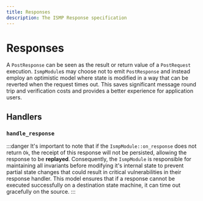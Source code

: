 ```yaml
---
title: Responses
description: The ISMP Response specification
---
```


# Responses

A `PostResponse` can be seen as the result or return value of a `PostRequest` execution. `IsmpModule`s may choose not to emit `PostResponse` and instead employ an optimistic model where state is modified in a way that can be reverted when the request times out. This saves significant message round trip and verification costs and provides a better experience for application users.

## Handlers



### `handle_response`


:::danger
It's important to note that if the `IsmpModule::on_response` does not return `Ok`, the receipt of this response will not be persisted, allowing the response to be **replayed**. Consequently, the `IsmpModule` is responsible for maintaining all invariants before modifying it's internal state to prevent partial state changes that could result in critical vulnerabilities in their response handler. This model ensures that if a response cannot be executed successfully on a destination state machine, it can time out gracefully on the source.
:::
